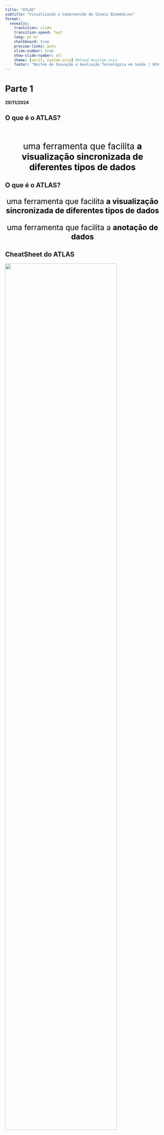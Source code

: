```yaml
---
title: "ATLAS"
subtitle: "Visualização e Compreensão de Sinais Biomédicos"
format:
  revealjs:
    transition: slide
    transition-speed: fast
    lang: pt-br
    chalkboard: true
    preview-links: auto
    slide-number: true
    show-slide-number: all 
    theme: [serif, custom.scss] #blood #custom.scss
    footer: "Núcleo de Inovação e Avaliação Tecnológica em Saúde | UFU <br/> 2024"
---
```


# Parte 1

**29/11/2024**

## O que é o ATLAS? {background-image="figs/demo_atlas.png" background-size="cover" background-opacity="0.2" auto-animate="true"}

<br>

::: {style="margin-top:25px; font-size: 2em; color:black; text-align: center;"}
uma ferramenta que facilita **a visualização sincronizada de diferentes tipos de dados** 
:::

## O que é o ATLAS? {background-image="figs/demo_atlas.png" background-size="cover" background-opacity="0.2" auto-animate="true"}

::: {style="margin-top:25px; font-size: 1.75em; color:black; text-align: center;"}
uma ferramenta que facilita **a visualização sincronizada de diferentes tipos de dados** 
:::

::: {style="margin-top:25px; font-size: 1.75em; color:black; text-align: center;"}
uma ferramenta que facilita a **anotação de dados**
:::

## CheatSheet do ATLAS

::: borderbox
[![](figs/cheatsheet_atlas.png){fig-align="center" width="85%" fig-alt="CheatSheet do ATLAS"}](https://doi.org/10.5281/zenodo.10703030)
:::

## Instalação {background-color="#c5818e"}

::: columns

::: {.column width="50%"}

<br>

**Dependências**

::: borderbox
[![](figs/vlc.png){width="50%" fig-alt="VLC media player"}](https://www.videolan.org/vlc/index.pt_BR.html)
:::

::: borderbox
[![](figs/java.png){width="50%" fig-alt="VLC media player"}](https://www.java.com/pt-BR/download/windows_manual.jsp)
:::

:::

::: {.column width="50%"}

<br>

**ATLAS**

::: borderbox
[![](figs/atlas.png){width="80%" fig-alt="VLC media player"}](https://www.uni-ulm.de/in/neuroinformatik/institut/hidden/s-meudt/)
:::

:::

:::

## Colocando a mão na massa {transition="zoom"}

<video width="100%" controls>
  <source src="https://zenodo.org/records/10703030/files/COMO%20INSTALAR%20O%20ATLAS%20NO%20WINDOWS.mp4?preview=0" type="video/mp4">
  Your browser does not support HTML video. Try another browser.
</video>

## {background-image="figs/bye.gif" background-size="cover"}
